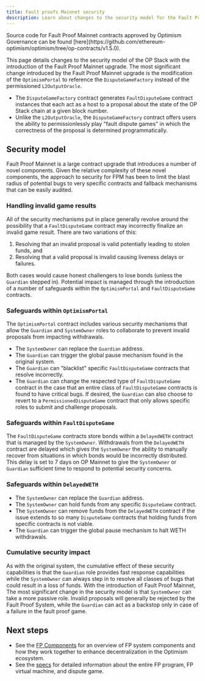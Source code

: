 ```yaml
---
title: Fault proofs Mainnet security
description: Learn about changes to the security model for the Fault Proofs Mainnet System.
---
```


<Info>
  Source code for Fault Proof Mainnet contracts approved by Optimism Governance can be found [here](https://github.com/ethereum-optimism/optimism/tree/op-contracts/v1.5.0).
</Info>

This page details changes to the security model of the OP Stack with the introduction of the Fault Proof Mainnet upgrade.
The most significant change introduced by the Fault Proof Mainnet upgrade is the modification of the `OptimismPortal` to reference the `DisputeGameFactory` instead of the permissioned `L2OutputOracle`.
*   The `DisputeGameFactory` contract generates `FaultDisputeGame` contract instances that each act as a host to a proposal about the state of the OP Stack chain at a given block number.
*   Unlike the `L2OutputOracle`, the `DisputeGameFactory` contract offers users the ability to permissionlessly play "fault dispute games" in which the correctness of the proposal is determined programmatically.

## Security model

Fault Proof Mainnet is a large contract upgrade that introduces a number of novel components.
Given the relative complexity of these novel components, the approach to security for FPM has been to limit the blast radius of potential bugs to very specific contracts and fallback mechanisms that can be easily audited.

### Handling invalid game results

All of the security mechanisms put in place generally revolve around the possibility that a `FaultDisputeGame` contract may incorrectly finalize an invalid game result.
There are two variations of this:

1.  Resolving that an invalid proposal is valid potentially leading to stolen funds, and 
2.  Resolving that a valid proposal is invalid causing liveness delays or failures.

Both cases would cause honest challengers to lose bonds (unless the `Guardian` stepped in). Potential impact is managed through the introduction of a number of safeguards within the `OptimismPortal` and `FaultDisputeGame` contracts.

### Safeguards within `OptimismPortal`

The `OptimismPortal` contract includes various security mechanisms that allow the `Guardian` and `SystemOwner` roles to collaborate to prevent invalid proposals from impacting withdrawals.

*   The `SystemOwner` can replace the `Guardian` address.
*   The `Guardian` can trigger the global pause mechanism found in the original system.
*   The `Guardian` can "blacklist" specific `FaultDisputeGame` contracts that resolve incorrectly.
*   The `Guardian` can change the respected type of `FaultDisputeGame` contract in the case that an entire class of `FaultDisputeGame` contracts is found to have critical bugs. If desired, the `Guardian` can also choose to revert to a `PermissionedDisputeGame` contract that only allows specific roles to submit and challenge proposals.

### Safeguards within `FaultDisputeGame`

The `FaultDisputeGame` contracts store bonds within a `DelayedWETH` contract that is managed by the `SystemOwner`. Withdrawals from the `DelayedWETH` contract are delayed which gives the `SystemOwner` the ability to manually recover from situations in which bonds would be incorrectly distributed. This delay is set to 7 days on OP Mainnet to give the `SystemOwner` or `Guardian` sufficient time to respond to potential security concerns.

### Safeguards within `DelayedWETH`

*   The `SystemOwner` can replace the `Guardian` address.
*   The `SystemOwner` can hold funds from any specific `DisputeGame` contract.
*   The `SystemOwner` can remove funds from the `DelayedWETH` contract if the issue extends to so many `DisputeGame` contracts that holding funds from specific contracts is not viable.
*   The `Guardian` can trigger the global pause mechanism to halt WETH withdrawals.

### Cumulative security impact

As with the original system, the cumulative effect of these security capabilities is that the `Guardian` role provides fast response capabilities while the `SystemOwner` can always step in to resolve all classes of bugs that could result in a loss of funds.
With the introduction of Fault Proof Mainnet, The most significant change in the security model is that `SystemOwner` can take a more passive role. Invalid proposals will generally be rejected by the Fault Proof System, while the `Guardian` can act as a backstop only in case of a failure in the fault proof game.

## Next steps

*   See the [FP Components](/stack/fault-proofs/fp-components) for an overview of FP system components and how they work together to enhance decentralization in the Optimism ecosystem.
*   See the [specs](https://specs.optimism.io/fault-proof/index.html?utm_source=op-docs&utm_medium=docs) for detailed information about the entire FP program, FP virtual machine, and dispute game.
